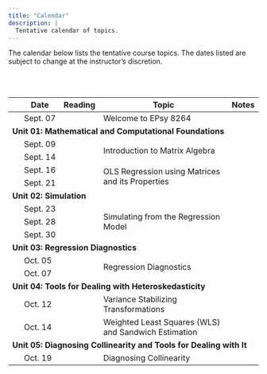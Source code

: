 ```yaml
---
title: "Calendar"
description: |
  Tentative calendar of topics.
---
```



The calendar below lists the tentative course topics. The dates listed are subject to change at the instructor's discretion.

<br /><br />


<table class="table">

<thead>
<tr>
<th style="width:5%;text-align:center"></th>
<th style="width:10%;">Date</th>
<th style="width:10%;text-align:center">Reading</th>
<th style="width:65%;">Topic</th>
<th style="width:10%;text-align:center">Notes</th>
</tr>
</thead>



<tbody>


<tr>
<td align="center" style="vertical-align:middle;">&nbsp;</td>
<td>Sept. 07</td>
<td align="center" style="vertical-align:middle;">
  <a class="my-link" href="posts/2021-08-09-message-to-students"><span class="fa fa-book"></span></a>
</td>
<td>Welcome to EPsy 8264</td>
<td align="center" style="vertical-align:middle;">&nbsp;</td>
</tr>


<!-- Unit 01: MATHEMATICS -->

<tr>
<td colspan="5"><b>Unit 01: Mathematical and Computational Foundations</b></td>
</tr>

<tr>
<td align="center" style="vertical-align:middle;">&nbsp;</td>
<td>Sept. 09</td>
<td align="center" style="vertical-align:middle;" rowspan="2">
  <a class="my-link" href="posts/2021-08-12-reading-introduction-to-matrix-algebra"><span class="fa fa-book"></span></a>
</td>
<td style="vertical-align:middle;" rowspan="2">Introduction to Matrix Algebra</td>
<td align="center" style="vertical-align:middle;" rowspan="2">
  <a class = "my-link" href="posts/2021-08-11-worksheet-introduction-to-matrix-algebra"><span class="fas fa-link"></span></a>
</td>
</tr>

<tr>
<td align="center" style="vertical-align:middle;">&nbsp;</td>
<td>Sept. 14</td>
</tr>

<tr>
<td align="center" style="vertical-align:middle;">&nbsp;</td>
<td>Sept. 16</td>
<td align="center" style="vertical-align:middle;" rowspan="2">
  <a class="my-link" href="posts/2021-08-14-reading-ols"><span class="fa fa-book"></span></a>
</td>
<td style="vertical-align:middle;" rowspan="2">OLS Regression using Matrices and its Properties</td>
<td align="center" style="vertical-align:middle;" rowspan="2">
  <a class = "my-link" href="posts/2021-09-09-notes-ols-regression"><span class="fas fa-link"></span></a>
</td>
</tr>

<tr>
<td align="center" style="vertical-align:middle;">&nbsp;</td>
<td>Sept. 21</td>
</tr>

<!-- Unit 02: SIMULATION -->


<tr>
<td colspan="5"><b>Unit 02: Simulation</b></td>
</tr>

<tr>
<td align="center" style="vertical-align:middle;">&nbsp;</td>
<td>Sept. 23</td>
<td align="center" style="vertical-align:middle;" rowspan="3">
  <a class="my-link" href="posts/2021-09-18-reading-simulating-from-the-regression-model"><span class="fa fa-book"></span></a>
</td>
<td style="vertical-align:middle;" rowspan="3">Simulating from the Regression Model</td>
<td align="center" style="vertical-align:middle;" rowspan="3">
  <a class = "my-link" href="posts/2021-09-20-notes-simulating-from-the-regression-model"><span class="fas fa-link"></span></a>
</td>
</tr>

<tr>
<td align="center" style="vertical-align:middle;">&nbsp;</td>
<td>Sept. 28</td>
</tr>

<tr>
<td align="center" style="vertical-align:middle;">&nbsp;</td>
<td>Sept. 30</td>
</tr>


<!-- Unit 03: REGRESSION DIAGNOSTICS -->


<tr>
<td colspan="5"><b>Unit 03: Regression Diagnostics</b></td>
</tr>

<tr>
<td align="center" style="vertical-align:middle;">&nbsp;</td>
<td>Oct. 05</td>
<td align="center" style="vertical-align:middle;" rowspan="2">
  <a class="my-link" href="posts/2021-09-23-reading-regression-diagnostics"><span class="fa fa-book"></span></a>
</td>
<td style="vertical-align:middle;" rowspan="2">Regression Diagnostics</td>
<td align="center" style="vertical-align:middle;" rowspan="2">
  <a class = "my-link" href="posts/2021-09-27-notes-tools-for-dealing-with-heteroskedasticity"><span class="fas fa-link"></span></a>
</td>
</tr>

<tr>
<td align="center" style="vertical-align:middle;">&nbsp;</td>
<td>Oct. 07</td>
</tr>


   

<!-- Unit 03: HETEROSKEDASTICITY-->

<tr>
<td colspan="5"><b>Unit 04: Tools for Dealing with Heteroskedasticity</b></td>
</tr>

<tr>
<td align="center" style="vertical-align:middle;">&nbsp;</td>
<td>Oct. 12</td>
<td align="center" style="vertical-align:middle;">
  <a class="my-link" href="posts/2021-09-29-reading-variance-stabilizing-transformations"><span class="fa fa-book"></span></a>
</td>
<td style="vertical-align:middle;">Variance Stabilizing Transformations</td>
<td align="center" style="vertical-align:middle;">
  <a class = "my-link" href="posts/2021-09-27-notes-tools-for-dealing-with-heteroskedasticity"><span class="fas fa-link"></span></a>
</td>
</tr>

<tr>
<td align="center" style="vertical-align:middle;">&nbsp;</td>
<td>Oct. 14</td>
<td align="center" style="vertical-align:middle;">
  <a class="my-link" href="posts/2021-09-29-reading-wls-and-sandwich-estimation"><span class="fa fa-book"></span></a>
</td>
<td style="vertical-align:middle;">Weighted Least Squares (WLS) and Sandwich Estimation</td>
<td align="center" style="vertical-align:middle;">
  <a class = "my-link" href="posts/2021-09-27-notes-tools-for-dealing-with-heteroskedasticity"><span class="fas fa-link"></span></a>
</td>
</tr>


<!-- Unit 04: COLLINEARITY-->


<tr>
<td colspan="5"><b>Unit 05: Diagnosing Collinearity and Tools for Dealing with It</b></td>
</tr>

<tr>
<td align="center" style="vertical-align:middle;">&nbsp;</td>
<td>Oct. 19</td>
<td align="center" style="vertical-align:middle;">
  <a class="my-link" href="posts/2021-10-04-reading-diagnosing-collinearity"><span class="fa fa-book"></span></a>
</td>
<td style="vertical-align:middle;">Diagnosing Collinearity</td>
<td align="center" style="vertical-align:middle;">
  <a class = "my-link" href="posts/2021-09-30-notes-diagnosing-collinearity"><span class="fas fa-link"></span></a>
</td>
</tr>

<!-- <tr> -->
<!-- <td align="center" style="vertical-align:middle;">&nbsp;</td> -->
<!-- <td>Oct. 21</td> -->
<!-- <td style="vertical-align:middle;" rowspan="2">Variable Reduction</td> -->
<!-- </tr> -->

<!-- <tr> -->
<!-- <td align="center" style="vertical-align:middle;">&nbsp;</td> -->
<!-- <td>Oct. 26</td> -->
<!-- </tr> -->

<!-- <tr> -->
<!-- <td align="center" style="vertical-align:middle;">&nbsp;</td> -->
<!-- <td>Oct. 28</td> -->
<!-- <td style="vertical-align:middle;" rowspan="2">Biased Estimation and Shrinkage</td> -->
<!-- </tr> -->

<!-- <tr> -->
<!-- <td align="center" style="vertical-align:middle;">&nbsp;</td> -->
<!-- <td>Nov. 02</td> -->
<!-- </tr> -->


<!-- Unit 05: MODEL SELECTION -->


<!-- <tr> -->
<!-- <td colspan="3"><b>Unit 05: Model Selection</b></td> -->
<!-- </tr> -->

<!-- <tr> -->
<!-- <td align="center" style="vertical-align:middle;">&nbsp;</td> -->
<!-- <td>Nov. 03</td> -->
<!-- <td style="vertical-align:middle;">NO CLASS&mdash; Election Day</td> -->
<!-- </tr> -->

<!-- <tr> -->
<!-- <td align="center" style="vertical-align:middle;">&nbsp;</td> -->
<!-- <td>Nov. 04</td> -->
<!-- <td style="vertical-align:middle;" rowspan="2">Traditional Methods of Model Selection</td> -->
<!-- </tr> -->

<!-- <tr> -->
<!-- <td align="center" style="vertical-align:middle;">&nbsp;</td> -->
<!-- <td>Nov. 09</td> -->
<!-- </tr> -->

<!-- <tr> -->
<!-- <td align="center" style="vertical-align:middle;">&nbsp;</td> -->
<!-- <td>Nov. 11</td> -->
<!-- <td style="vertical-align:middle;" rowspan="2">Cross-Validation</td> -->
<!-- </tr> -->

<!-- <tr> -->
<!-- <td align="center" style="vertical-align:middle;">&nbsp;</td> -->
<!-- <td>Nov. 16</td> -->
<!-- </tr> -->


<!-- Unit 06: BOOTSTRAPPING -->

<!-- <tr> -->
<!-- <td colspan="3"><b>Unit 06: Bootstrapping</b></td> -->
<!-- </tr> -->

<!-- <tr> -->
<!-- <td align="center" style="vertical-align:middle;">&nbsp;</td> -->
<!-- <td>Nov. 18</td> -->
<!-- <td style="vertical-align:middle;" rowspan="2">Bootstrapping</td> -->
<!-- </tr> -->

<!-- <tr> -->
<!-- <td align="center" style="vertical-align:middle;">&nbsp;</td> -->
<!-- <td>Nov. 23</td> -->
<!-- </tr> -->

<!-- <tr> -->
<!-- <td align="center" style="vertical-align:middle;">&nbsp;</td> -->
<!-- <td>Nov. 25</td> -->
<!-- <td style="vertical-align:middle;">NO CLASS&mdash;Thanksgiving Break</td> -->
<!-- </tr> -->

<!-- <tr> -->
<!-- <td align="center" style="vertical-align:middle;">&nbsp;</td> -->
<!-- <td>Nov. 30</td> -->
<!-- <td style="vertical-align:middle;">Bootstrapping (cntd.)</td> -->
<!-- </tr> -->

<!-- Unit 07: PREDICTION -->

<!-- <tr> -->
<!-- <td colspan="3"><b>Unit 07: Prediction</b></td> -->
<!-- </tr> -->

<!-- <tr> -->
<!-- <td align="center" style="vertical-align:middle;">&nbsp;</td> -->
<!-- <td>Dec. 02</td> -->
<!-- <td style="vertical-align:middle;" rowspan="4">Prediction</td> -->
<!-- </tr> -->

<!-- <tr> -->
<!-- <td align="center" style="vertical-align:middle;">&nbsp;</td> -->
<!-- <td>Dec. 07</td> -->
<!-- </tr> -->

<!-- <tr> -->
<!-- <td align="center" style="vertical-align:middle;">&nbsp;</td> -->
<!-- <td>Dec. 09</td> -->
<!-- </tr> -->

<!-- <tr> -->
<!-- <td align="center" style="vertical-align:middle;">&nbsp;</td> -->
<!-- <td>Dec. 14</td> -->
<!-- </tr> -->


</tbody>
</table>






